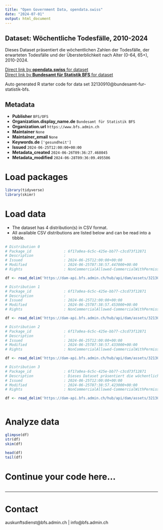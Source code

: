 ```yaml
---
title: "Open Government Data, opendata.swiss"
date: "2024-07-01"
output: html_document
---
```


## Dataset: Wöchentliche Todesfälle, 2010-2024

Dieses Dataset präsentiert die wöchentlichen Zahlen der Todesfälle, der erwarteten Todesfälle und der Übersterblichkeit nach Alter (0-64, 65+), 2010-2024.

[Direct link by **opendata.swiss** for dataset](https://opendata.swiss/de/dataset/wochentliche-todesfalle-2010-20241)<br>
[Direct link by **Bundesamt für Statistik BFS** for dataset](https://www.bfs.admin.ch/asset/de/ts-d-14.03.04.03-wr)

Auto generated R starter code for data set 32130910@bundesamt-fur-statistik-bfs.

## Metadata

- **Publisher** `BFS/OFS`
- **Organization.display_name.de** `Bundesamt für Statistik BFS`
- **Organization.url** `https://www.bfs.admin.ch`
- **Maintainer** `None`
- **Maintainer_email** `None`
- **Keywords.de** `['gesundheit']`
- **Issued** `2024-06-25T12:00:00+00:00`
- **Metadata_created** `2024-06-26T09:36:27.468045`
- **Metadata_modified** `2024-06-28T09:36:09.495506`


# Load packages

```r

library(tidyverse)
library(skimr)

```

# Load data

-   The dataset has 4 distribution(s) in CSV format.
-   All available CSV distributions are listed below and can be read into a tibble.

```r

# Distribution 0
# Package_id               : 6f17a0ea-6c5c-425e-bb77-c3cd73f12871
# Description              : 
# Issued                   : 2024-06-25T12:00:00+00:00
# Modified                 : 2024-06-25T07:38:57.447000+00:00
# Rights                   : NonCommercialAllowed-CommercialWithPermission-ReferenceRequired

df <- read_delim('https://dam-api.bfs.admin.ch/hub/api/dam/assets/32130925/master')

# Distribution 1
# Package_id               : 6f17a0ea-6c5c-425e-bb77-c3cd73f12871
# Description              : 
# Issued                   : 2024-06-25T12:00:00+00:00
# Modified                 : 2024-06-25T07:38:57.453000+00:00
# Rights                   : NonCommercialAllowed-CommercialWithPermission-ReferenceRequired

df <- read_delim('https://dam-api.bfs.admin.ch/hub/api/dam/assets/32130935/master')

# Distribution 2
# Package_id               : 6f17a0ea-6c5c-425e-bb77-c3cd73f12871
# Description              : 
# Issued                   : 2024-06-25T12:00:00+00:00
# Modified                 : 2024-06-25T07:38:57.433000+00:00
# Rights                   : NonCommercialAllowed-CommercialWithPermission-ReferenceRequired

df <- read_delim('https://dam-api.bfs.admin.ch/hub/api/dam/assets/32130931/master')

# Distribution 3
# Package_id               : 6f17a0ea-6c5c-425e-bb77-c3cd73f12871
# Description              : Dieses Dataset präsentiert die wöchentlichen Zahlen der Todesfälle, der erwarteten Todesfälle und der Übersterblichkeit nach Alter (0-64, 65+), 2010-2024.
# Issued                   : 2024-06-25T12:00:00+00:00
# Modified                 : 2024-06-25T07:38:57.423000+00:00
# Rights                   : NonCommercialAllowed-CommercialWithPermission-ReferenceRequired

df <- read_delim('https://dam-api.bfs.admin.ch/hub/api/dam/assets/32130917/master')



```

# Analyze data

```r

glimpse(df)
str(df)
skim(df)

head(df)
tail(df)

```

# Continue your code here...

```r

```

------------------------------------------------------------------------

# Contact

auskunftsdienst@bfs.admin.ch | info@bfs.admin.ch

